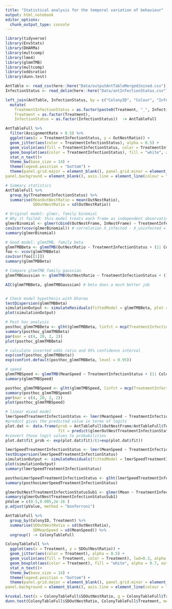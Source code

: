 ```yaml
---
title: "Statistical analysis for the temporal variation of behaviour"
output: html_notebook
editor_options: 
  chunk_output_type: console
---
```

 
```r
library(tidyverse)
library(EnvStats)
library(DHARMa)
library(multcomp)
library(lme4)
library(glmmTMB)
library(multcomp)
library(oddsratio)
library(dunn.test)
```

```r
AntTable <- read_csv(here::here("Data/outputAntTableMergedJoined.csv"))
InfectionStatus <- read_delim(here::here("Data/antInfectionStatus.csv"), delim = ";")
```

```r
left_join(AntTable, InfectionStatus, by = c("ColonyID", "Colour", "InfectionStatus", "InfectionLoad", "Treatment")) %>% 
  mutate(
    TreatmentInfectionStatus = as.factor(paste0(Treatment, "_", InfectionStatus)),
    Treatment = as.factor(Treatment),
    InfectionStatus = as.factor(InfectionStatus))  -> AntTableFull
```

```r
AntTableFull %>% 
  filter(AssignmentRate > 0.5) %>% 
  ggplot(aes(x = TreatmentInfectionStatus, y = OutNestRatio)) +
  geom_jitter(aes(color = TreatmentInfectionStatus), alpha = 0.5) +
  geom_violin(aes(fill = TreatmentInfectionStatus, color = TreatmentInfectionStatus), lwd=0.3, alpha = 0.4) +
  geom_boxplot(aes(color = TreatmentInfectionStatus), fill = "white", alpha = 0.7, outlier.shape = NA, width=0.05) +
  stat_n_text()+
  theme_bw(base_size = 14) +
  theme(legend.position = "bottom") +
  theme(panel.grid.major = element_blank(), panel.grid.minor = element_blank(),
panel.background = element_blank(), axis.line = element_line(colour = "black"))
```

```r
# Summary statistics
AntTableFull %>% 
  group_by(TreatmentInfectionStatus) %>% 
  summarise(MeanOutNestRatio = mean(OutNestRatio),
            SDOutNestRatio = sd(OutNestRatio))

# Original model: glmer, family binomial
# Why it failed: this model treats each frame as independent observation,which is not the case in our data since there is massive correlation of the probability of being in/outside the nests between continuous frames 
glmerBinomial <- glmer(cbind(OutNestFrame, InNestFrame) ~ TreatmentInfectionStatus + (1| ColonyID) , data = AntTableFull, family = binomial())
cov2cor(vcov(glmerBinomial)) # correlation X_infected - X_uninfected = 1
summary(glmerBinomial)

# Good model: glmmTMB, family beta
glmmTMBBeta <- glmmTMB(OutNestRatio ~ TreatmentInfectionStatus + (1| ColonyID), data = AntTableFull, family = beta_family())
foo <- vcov(glmmTMBBeta)
cov2cor(foo[[1]])
summary(glmmTMBBeta)

# Compare glmmTMB family gaussian
glmmTMBGaussian <- glmmTMB(OutNestRatio ~ TreatmentInfectionStatus + (1| ColonyID), data = AntTableFull, family = gaussian())

AIC(glmmTMBBeta, glmmTMBGaussian) # beta does a much better job


# Check model hypothesis with Dharma
testDispersion(glmmTMBBeta)
simulationOutput <- simulateResiduals(fittedModel = glmmTMBBeta, plot = F)
plot(simulationOutput)

# Post hoc analysis
posthoc_glmmTMBBeta <- glht(glmmTMBBeta, linfct = mcp(TreatmentInfectionStatus = "Tukey")) 
summary(posthoc_glmmTMBBeta)
par(mar = c(4, 20, 2, 2))
plot(posthoc_glmmTMBBeta)

# calculate inverted odds ratio and 95% confidence interval
exp(coef(posthoc_glmmTMBBeta))
exp(confint.default(posthoc_glmmTMBBeta, level = 0.95))
```

```r
# speed 
glmmTMBSpeed <- glmmTMB(MeanSpeed ~ TreatmentInfectionStatus + (1| ColonyID), data = AntTableFull, family = gaussian())
summary(glmmTMBSpeed)

posthoc_glmmTMBSpeed <- glht(glmmTMBSpeed, linfct = mcp(TreatmentInfectionStatus = c("T_infected - C_uninfected = 0", "X_uninfected - C_uninfected = 0","X_infected - T_infected = 0", "X_uninfected - X_infected = 0")))
summary(posthoc_glmmTMBSpeed)
par(mar = c(4, 20, 2, 2))
plot(posthoc_glmmTMBSpeed)

# linear mixed model
lmerSpeedTreatmentInfectionStatus <- lmer(MeanSpeed ~ TreatmentInfectionStatus + (1|ColonyID), data = AntTableFull)
#predict gives the predicted value in terms of logits
plot.dat <- data.frame(prob = AntTableFull$OutNestFrame/AntTableFull$TotalFrame,
                       fit = predict(glmerOutNestTreatmentInfectionStatusSub1, menarche))
#convert those logit values to probabilities
plot.dat$fit_prob <- exp(plot.dat$fit)/(1+exp(plot.dat$fit))

lmerSpeedTreatmentInfectionStatus <- lmer(MeanSpeed ~ TreatmentInfectionStatus + (1|ColonyID), data = AntTableFull,)
testDispersion(lmerSpeedTreatmentInfectionStatus)
simulationOutput <- simulateResiduals(fittedModel = lmerSpeedTreatmentInfectionStatus, plot = F)
plot(simulationOutput)
summary(lmerSpeedTreatmentInfectionStatus)

posthocLmerSpeedTreatmentInfectionStatus <- glht(lmerSpeedTreatmentInfectionStatus, linfct = mcp(TreatmentInfectionStatus = "Tukey"))
summary(posthocLmerSpeedTreatmentInfectionStatus)

glmerOutNestTreatmentInfectionStatusSub1 <- glmer(Mean ~ TreatmentInfectionStatus + (1|ColonyID), data = subset(AntTableFull, TreatmentInfectionStatus == "X_uninfected" | TreatmentInfectionStatus == "X_infected"), family = binomial())
summary(glmerOutNestTreatmentInfectionStatusSub1)
pValue = c(0.5,0.005,2e-16 )
p.adjust(pValue, method = "bonferroni")

```

```r
AntTableFull %>% 
  group_by(ColonyID, Treatment) %>% 
  summarise(SDOutNestRatio = sd(OutNestRatio),
            SDMeanSpeed = sd(MeanSpeed)) %>% 
  ungroup() -> ColonyTableFull

ColonyTableFull %>% 
  ggplot(aes(x = Treatment, y = SDOutNestRatio)) +
  geom_jitter(aes(color = Treatment), alpha = 0.5) +
  geom_violin(aes(fill = Treatment, color = Treatment), lwd=0.3, alpha = 0.4) +
  geom_boxplot(aes(color = Treatment), fill = "white", alpha = 0.7, outlier.shape = NA, width=0.05) +
  stat_n_text()+
  theme_bw(base_size = 14) +
  theme(legend.position = "bottom") +
  theme(panel.grid.major = element_blank(), panel.grid.minor = element_blank(),
panel.background = element_blank(), axis.line = element_line(colour = "black")) 

kruskal.test(x = ColonyTableFull$SDOutNestRatio, g = ColonyTableFull$Treatment)
dunn.test(ColonyTableFull$SDOutNestRatio, ColonyTableFull$Treatment, method = "bonferroni", altp = TRUE, table = TRUE)

```

